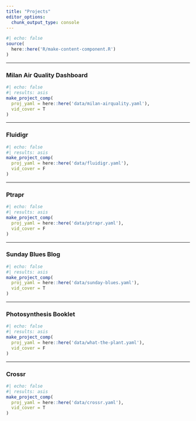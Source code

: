```yaml
---
title: "Projects"
editor_options: 
  chunk_output_type: console
---
```


```r
#| echo: false
source(
  here::here('R/make-content-component.R') 
)
```

<hr>

### Milan Air Quality Dashboard

```r
#| echo: false  
#| results: asis 
make_project_comp(
  proj_yaml = here::here('data/milan-airquality.yaml'),
  vid_cover = T
)
```

<hr>

### Fluidigr

```r
#| echo: false  
#| results: asis 
make_project_comp(
  proj_yaml = here::here('data/fluidigr.yaml'),
  vid_cover = F
)
```

<hr>

### Ptrapr

```r
#| echo: false  
#| results: asis 
make_project_comp(
  proj_yaml = here::here('data/ptrapr.yaml'),
  vid_cover = F
) 
```

<hr>

### Sunday Blues Blog

```r
#| echo: false  
#| results: asis 
make_project_comp(
  proj_yaml = here::here('data/sunday-blues.yaml'),
  vid_cover = T
) 
```

<hr>

### Photosynthesis Booklet

```r
#| echo: false  
#| results: asis 
make_project_comp(
  proj_yaml = here::here('data/what-the-plant.yaml'),
  vid_cover = F
) 
```

<hr>

### Crossr

```r
#| echo: false  
#| results: asis 
make_project_comp(
  proj_yaml = here::here('data/crossr.yaml'),
  vid_cover = T
) 
```
